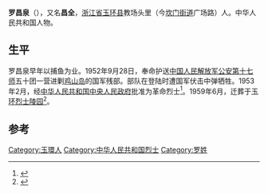 '''罗昌泉'''（{{bd|1903年||1952年|9月28日}}），又名'''昌全'''，[[浙江省|浙江省]][[玉环县|玉环县]]教场头里（今[[坎门街道|坎门街道]]广场路）人。中华人民共和国人物。

== 生平 ==
罗昌泉早年以捕鱼为业。1952年9月28日，奉命护送[[中国人民解放军公安第十七师|中国人民解放军公安第十七师]]五十团一营进剿[[鸡山岛|鸡山岛]]的国军残部。部队在登陆时遭国军伏击中弹牺牲。1953年2月，经[[中华人民共和国中央人民政府|中华人民共和国中央人民政府]]批准为革命烈士<ref>{{Cite book|title=浙江省革命烈士英名录 第4卷|last=浙江省民政厅|first=|publisher=[[浙江省民政厅|浙江省民政厅]]|year=1982|isbn=|location=|pages=352}}</ref>。1959年6月，迁葬于[[玉环烈士陵园|玉环烈士陵园]]<ref>{{Cite book|title=玉环县人物志|last=玉环县地方志办公室|first=|publisher=北京：[[方志出版社|方志出版社]]|year=2016.09|isbn=978-7-5144-2061-6|location=|pages=143}}</ref>。

==参考==
{{reflist}}

{{Authority control}}
{{DEFAULTSORT:L}}
[[Category:玉環人|Category:玉環人]]
[[Category:中华人民共和国烈士|Category:中华人民共和国烈士]]
[[Category:罗姓|Category:罗姓]]